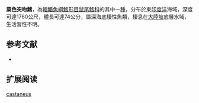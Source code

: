 {{Speciesbox
| name = 粟色突吻鱈
| status = NE
| status_system = iucn3.1
| trend = unknow
| genus = Coryphaenoides
| species = castaneus
| authority = [[Shcherbachev_&_Iwamoto|Shcherbachev & Iwamoto]], 1995
| synonyms = 
}}
'''粟色突吻鱈'''，為[[輻鰭魚綱|輻鰭魚綱]][[鱈形目|鱈形目]][[鼠尾鱈科|鼠尾鱈科]]的其中一[[種|種]]，分布於東[[印度洋|印度洋]]海域，深度可達1760公尺，體長可達74公分，屬深海底棲性魚類，棲息在[[大陸坡|大陸坡]]底層水域，生活習性不明。

==参考文献==
*{{FishBase_species|genus=Coryphaenoides|species=castaneus|year=2015|month=12}}

== 扩展阅读 ==
{{refbegin}}
{{wikispecies-inline|Coryphaenoides castaneus|粟色突吻鱈}}
{{refend}}
{{Taxonbar|from=Q2307940}}

[[Category:突吻鱈屬|castaneus]]


{{鱈形目小作品}}